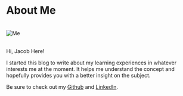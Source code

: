 
<div className={styles.Document}>

# About Me

<br />
<img src="img/profile2.jpg" alt="Me" />
<br />
<br />

Hi, Jacob Here!

I started this blog to write about my learning experiences
in whatever interests me at the moment. It helps me understand
the concept and hopefully provides you with a better insight on the
subject.

Be sure to check out my <a href="https://github.com/jacobleonard545">Github</a> 
and <a href="https://www.linkedin.com/in/JacobHLeonard/">LinkedIn</a>.


</div>